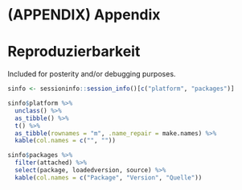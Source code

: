 # (APPENDIX) Appendix {-} 

# Reproduzierbarkeit

Included for posterity and/or debugging purposes.

```r
sinfo <- sessioninfo::session_info()[c("platform", "packages")]

sinfo$platform %>% 
  unclass() %>% 
  as_tibble() %>% 
  t() %>% 
  as_tibble(rownames = "m", .name_repair = make.names) %>%
  kable(col.names = c("", ""))

sinfo$packages %>%
  filter(attached) %>%
  select(package, loadedversion, source) %>%
  kable(col.names = c("Package", "Version", "Quelle"))
```

